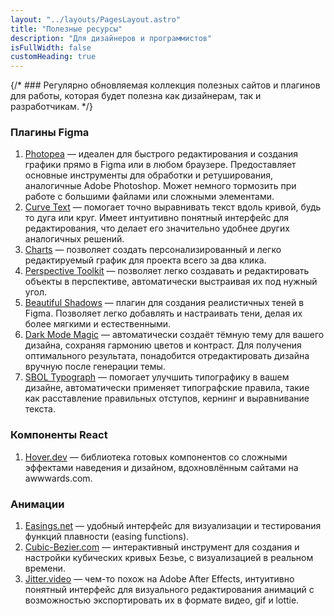 ```yaml
---
layout: "../layouts/PagesLayout.astro"
title: "Полезные ресурсы"
description: "Для дизайнеров и программистов"
isFullWidth: false
customHeading: true
---
```


{/* ### Регулярно обновляемая коллекция полезных сайтов и плагинов для работы, которая будет полезна как дизайнерам, так и разработчикам. */}

### Плагины Figma

1. [Photopea](https://www.figma.com/community/plugin/1164118094004004837) — идеален для быстрого редактирования и создания графики прямо в Figma или в любом браузере. Предоставляет основные инструменты для обработки и ретуширования, аналогичные Adobe Photoshop. Может немного тормозить при работе с большими файлами или сложными элементами.
2. [Curve Text](https://www.figma.com/community/plugin/1331748701210388011) — помогает точно выравнивать текст вдоль кривой, будь то дуга или круг. Имеет интуитивно понятный интерфейс для редактирования, что делает его значительно удобнее других аналогичных решений.
3. [Charts](https://www.figma.com/community/plugin/731451122947612104) — позволяет создать персонализированный и легко редактируемый график для проекта всего за два клика.
4. [Perspective Toolkit](https://www.figma.com/community/plugin/862059663689780943) — позволяет легко создавать и редактировать объекты в перспективе, автоматически выстраивая их под нужный угол.
5. [Beautiful Shadows](https://www.figma.com/community/plugin/1068595505353552645) — плагин для создания реалистичных теней в Figma. Позволяет легко добавлять и настраивать тени, делая их более мягкими и естественными.
6. [Dark Mode Magic](https://www.figma.com/community/plugin/834062945643616879) — автоматически создаёт тёмную тему для вашего дизайна, сохраняя гармонию цветов и контраст. Для получения оптимального результата, понадобится отредактировать дизайна вручную после генерации темы.
7. [SBOL Typograph](https://www.figma.com/community/plugin/907888805660596065) — помогает улучшить типографику в вашем дизайне, автоматически применяет типографские правила, такие как расставление правильных отступов, кернинг и выравнивание текста.

### Компоненты React

1. [Hover.dev](https://www.hover.dev/) — библиотека готовых компонентов со сложными эффектами наведения и дизайном, вдохновлённым сайтами на awwwards.com.

### Анимации

1. [Easings.net](https://easings.net/) — удобный интерфейс для визуализации и тестирования функций плавности (easing functions).
2. [Cubic-Bezier.com](https://cubic-bezier.com) — интерактивный инструмент для создания и настройки кубических кривых Безье, с визуализацией в реальном времени.
3. [Jitter.video](https://jitter.video/) — чем-то похож на Adobe After Effects, интуитивно понятный интерфейс для визуального редактирования анимаций с возможностью экспортировать их в формате видео, gif и lottie.
